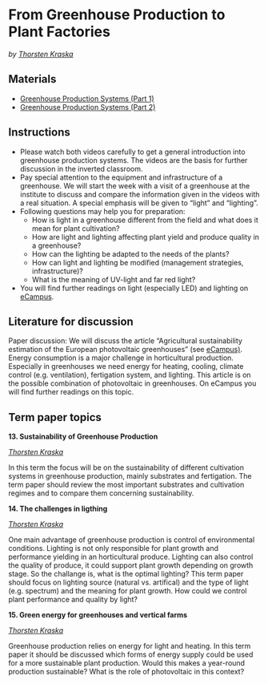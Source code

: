 # From Greenhouse Production to Plant Factories {#plant_factories}
*by [Thorsten Kraska](http://www.hortibonn.de/author/dr.-thorsten-kraska/)*


## Materials

* [Greenhouse Production Systems (Part 1)](https://www.youtube.com/embed/3VutZtWKFio)
* [Greenhouse Production Systems (Part 2)](https://www.youtube.com/embed/yqGOaDygS_U)


## Instructions
- Please watch both videos carefully to get a general introduction into greenhouse production systems. The videos are the basis for further discussion in the inverted classroom.\
- Pay special attention to the equipment and infrastructure of a greenhouse. We will start the week with a visit of a greenhouse at the institute to discuss and compare the information given in the videos with a real situation. A special emphasis will be given to “light” and “lighting”.\
- Following questions may help you for preparation:\
  - How is light in a greenhouse different from the field and what does it mean for plant cultivation?\
  - How are light and lighting affecting plant yield and produce quality in a greenhouse?\
  - How can the lighting be adapted to the needs of the plants?\
  - How can light and lighting be modified (management strategies, infrastructure)?\
  - What is the meaning of UV-light and far red light?\
- You will find further readings on light (especially LED) and lighting on [eCampus](https://ecampus.uni-bonn.de/goto_ecampus_fold_3207954.html).\


## Literature for discussion
Paper discussion: We will discuss the article “Agricultural sustainability estimation of the European photovoltaic greenhouses” (see [eCampus)](https://ecampus.uni-bonn.de/goto_ecampus_file_3207952_download.html). Energy consumption is a major challenge in horticultural production. Especially in greenhouses we need energy for heating, cooling, climate control (e.g. ventilation), fertigation system, and lighting. This article is on the possible combination of photovoltaic in greenhouses. On eCampus you will find further readings on this topic.

## Term paper topics

**13. Sustainability of Greenhouse Production**

*[Thorsten Kraska](http://www.hortibonn.de/author/dr.-thorsten-kraska/)*

In this term the focus will be on the sustainability of different cultivation systems in greenhouse production, mainly substrates and fertigation. The term paper should review the most important substrates and cultivation regimes and to compare them concerning sustainability.

**14. The challenges in ligthing**

*[Thorsten Kraska](http://www.hortibonn.de/author/dr.-thorsten-kraska/)*

One main advantage of greenhouse production is control of environmental conditions. Lighting is not only responsible for plant growth and performance yielding in an horticultural produce. Lighting can also control the quality of produce, it could support plant growth depending on growth stage. So the challange is, what is the optimal lighting? This term paper should focus on lighting source (natural vs. artifical) and the type of light (e.g. spectrum) and the meaning for plant growth. How could we control plant performance and quality by light?

**15. Green energy for greenhouses and vertical farms**

*[Thorsten Kraska](http://www.hortibonn.de/author/dr.-thorsten-kraska/)*

Greenhouse production relies on energy for light and heating. In this term paper it should be discussed which forms of energy supply could be used for a more sustainable plant production. Would this makes a year-round production sustainable? What is the role of photovoltaic in this context?

